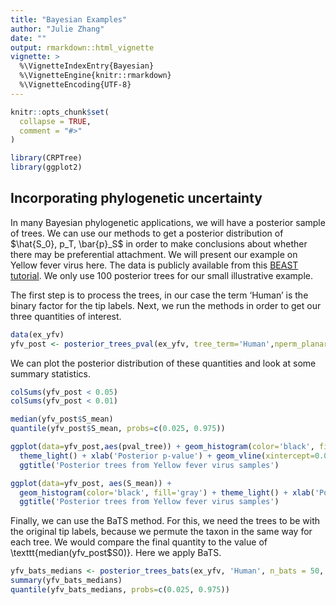```yaml
---
title: "Bayesian Examples"
author: "Julie Zhang"
date: ""
output: rmarkdown::html_vignette
vignette: >
  %\VignetteIndexEntry{Bayesian}
  %\VignetteEngine{knitr::rmarkdown}
  %\VignetteEncoding{UTF-8}
---
```


```r
knitr::opts_chunk$set(
  collapse = TRUE,
  comment = "#>"
)
```

```r
library(CRPTree)
library(ggplot2)
```


## Incorporating phylogenetic uncertainty 
In many Bayesian phylogenetic applications, we will have a posterior sample of trees. We can use our methods to get a posterior distribution of $\hat{S_0}, p_T, \bar{p}_S$ in order to make conclusions about whether there may be preferential attachment. We will present our example on Yellow fever virus here. The data is publicly available from this [BEAST tutorial](https://beast.community/workshop_continuous_diffusion_yfv). We only use 100 posterior trees for our small illustrative example. 

The first step is to process the trees, in our case the term 'Human' is the binary factor for the tip labels. Next, we run the methods in order to get our three quantities of interest. 

```r

data(ex_yfv)
yfv_post <- posterior_trees_pval(ex_yfv, tree_term='Human',nperm_planar=50, nperm_labels=49, nCores=2)
```

We can plot the posterior distribution of these quantities and look at some summary statistics.

```r
colSums(yfv_post < 0.05)
colSums(yfv_post < 0.01)

median(yfv_post$S_mean)
quantile(yfv_post$S_mean, probs=c(0.025, 0.975))

ggplot(data=yfv_post,aes(pval_tree)) + geom_histogram(color='black', fill='gray') + 
  theme_light() + xlab('Posterior p-value') + geom_vline(xintercept=0.05, color='red') + 
  ggtitle('Posterior trees from Yellow fever virus samples') 

ggplot(data=yfv_post, aes(S_mean)) + 
  geom_histogram(color='black', fill='gray') + theme_light() + xlab('Posterior S0') +
  ggtitle('Posterior trees from Yellow fever virus samples') 
```

Finally, we can use the BaTS method. For this, we need the trees to be with the original tip labels, because we permute the taxon in the same way for each tree. We would compare the final quantity \texttt{yfv_bats_medians} to the value of \texttt{median(yfv_post$S0)}. Here we apply BaTS. 

```r
yfv_bats_medians <- posterior_trees_bats(ex_yfv, 'Human', n_bats = 50, nperm_obs = 50, nCores= 2)
summary(yfv_bats_medians)
quantile(yfv_bats_medians, probs=c(0.025, 0.975))
```

